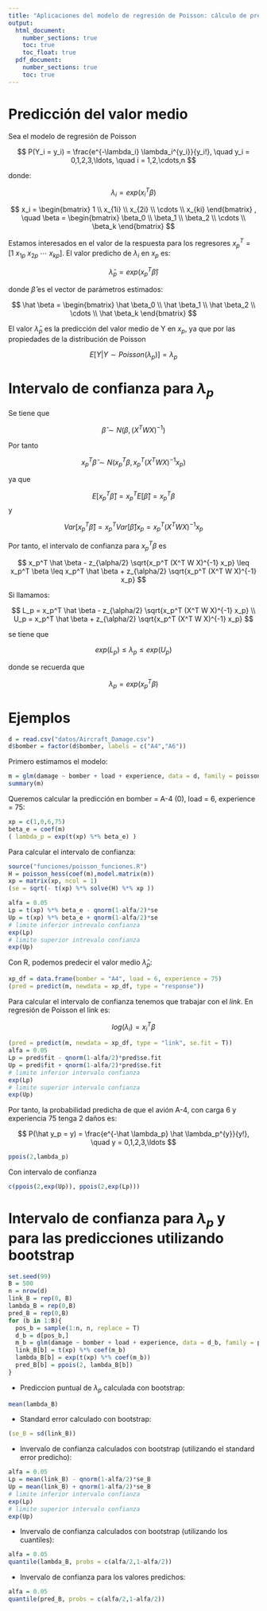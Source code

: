 ```yaml
---
title: "Aplicaciones del modelo de regresión de Poisson: cálculo de predicciones"
output: 
  html_document:
    number_sections: true
    toc: true
    toc_float: true
  pdf_document:
    number_sections: true
    toc: true
---
```


# Predicción del valor medio

Sea el modelo de regresión de Poisson

$$
P(Y_i = y_i) = \frac{e^{-\lambda_i} \lambda_i^{y_i}}{y_i!}, \quad y_i = 0,1,2,3,\ldots, \quad i = 1,2,\cdots,n
$$

donde:

$$
\lambda_i = exp(x_i^T \beta)
$$

$$
x_i = 
\begin{bmatrix}
1 \\ x_{1i} \\ x_{2i} \\ \cdots \\ x_{ki}
\end{bmatrix}
, \quad
\beta = 
\begin{bmatrix}
\beta_0 \\ \beta_1 \\ \beta_2 \\ \cdots \\ \beta_k
\end{bmatrix}
$$

Estamos interesados en el valor de la respuesta para los regresores $x_p^T = [1 \ x_{1p} \ x_{2p} \ \cdots \ x_{kp}]$. El valor predicho de $\lambda_i$ en $x_p$ es:

$$
\hat \lambda_p = exp(x_p^T \hat \beta)
$$

donde $\hat \beta$ es el vector de parámetros estimados:

$$
\hat \beta = 
\begin{bmatrix}
\hat \beta_0 \\ \hat \beta_1 \\ \hat \beta_2 \\ \cdots \\ \hat \beta_k
\end{bmatrix}
$$

El valor $\hat \lambda_p$ es la predicción del valor medio de Y en $x_p$, ya que por las propiedades de la distribución de Poisson

$$
E[Y | Y \sim Poisson(\lambda_p)] = \lambda_p
$$

# Intervalo de confianza para $\lambda_p$

Se tiene que

$$
\hat \beta \sim N(\beta,(X^T W X)^{-1})
$$

Por tanto

$$
x_p^T \hat \beta \sim N(x_p^T \beta, x_p^T (X^T W X)^{-1} x_p)
$$

ya que

$$
E[x_p^T \hat \beta] = x_p^T E[\hat \beta] = x_p^T \beta
$$
y

$$
Var[x_p^T \hat \beta]  = x_p^T Var[\hat \beta] x_p = x_p^T (X^T W X)^{-1} x_p
$$

Por tanto, el intervalo de confianza para $x_p^T \beta$ es

$$
x_p^T \hat \beta - z_{\alpha/2} \sqrt{x_p^T (X^T W X)^{-1} x_p} \leq x_p^T \beta \leq x_p^T \hat \beta + z_{\alpha/2} \sqrt{x_p^T (X^T W X)^{-1} x_p}
$$

Si llamamos:

$$
L_p = x_p^T \hat \beta - z_{\alpha/2} \sqrt{x_p^T (X^T W X)^{-1} x_p} \\
U_p = x_p^T \hat \beta + z_{\alpha/2} \sqrt{x_p^T (X^T W X)^{-1} x_p}
$$

se tiene que

$$
exp(L_p) \leq \lambda_p \leq exp(U_p)
$$

donde se recuerda que

$$
\lambda_p = exp(x_p^T \beta)
$$

# Ejemplos

```r
d = read.csv("datos/Aircraft_Damage.csv")
d$bomber = factor(d$bomber, labels = c("A4","A6"))
```

Primero estimamos el modelo:

```r
m = glm(damage ~ bomber + load + experience, data = d, family = poisson)
summary(m)
```

Queremos calcular la predicción en bomber = A-4 (0), load = 6, experience = 75:

```r
xp = c(1,0,6,75)
beta_e = coef(m)
( lambda_p = exp(t(xp) %*% beta_e) ) 
```

Para calcular el intervalo de confianza:

```r
source("funciones/poisson_funciones.R")
H = poisson_hess(coef(m),model.matrix(m))
xp = matrix(xp, ncol = 1)
(se = sqrt(- t(xp) %*% solve(H) %*% xp ))
```

```r
alfa = 0.05
Lp = t(xp) %*% beta_e - qnorm(1-alfa/2)*se
Up = t(xp) %*% beta_e + qnorm(1-alfa/2)*se
# limite inferior intrevalo confianza
exp(Lp)
# limite superior intrevalo confianza
exp(Up)
```

Con R, podemos predecir el valor medio $\hat \lambda_p$:

```r
xp_df = data.frame(bomber = "A4", load = 6, experience = 75)
(pred = predict(m, newdata = xp_df, type = "response"))
```

Para calcular el intervalo de confianza tenemos que trabajar con el *link*. En regresión de Poisson el link es:

$$
log(\lambda_i) = x_i^T \beta
$$

```r
(pred = predict(m, newdata = xp_df, type = "link", se.fit = T))
alfa = 0.05
Lp = pred$fit - qnorm(1-alfa/2)*pred$se.fit
Up = pred$fit + qnorm(1-alfa/2)*pred$se.fit
# limite inferior intervalo confianza
exp(Lp)
# limite superior intervalo confianza
exp(Up)
```

Por tanto, la probabilidad predicha de que el avión A-4, con carga 6 y experiencia 75 tenga 2 daños es:

$$
P(\hat y_p = y) = \frac{e^{-\hat \lambda_p} \hat \lambda_p^{y}}{y!}, \quad y = 0,1,2,3,\ldots
$$

```r
ppois(2,lambda_p)
```

Con intervalo de confianza

```r
c(ppois(2,exp(Up)), ppois(2,exp(Lp)))
```

# Intervalo de confianza para $\lambda_p$ y para las predicciones utilizando bootstrap

```r
set.seed(99)
B = 500
n = nrow(d)
link_B = rep(0, B)
lambda_B = rep(0,B)
pred_B = rep(0,B)
for (b in 1:B){
  pos_b = sample(1:n, n, replace = T)
  d_b = d[pos_b,]
  m_b = glm(damage ~ bomber + load + experience, data = d_b, family = poisson)
  link_B[b] = t(xp) %*% coef(m_b)
  lambda_B[b] = exp(t(xp) %*% coef(m_b))
  pred_B[b] = ppois(2, lambda_B[b])
}
```

- Prediccion puntual de $\lambda_p$ calculada con bootstrap:

```r
mean(lambda_B)
```

- Standard error calculado con bootstrap:

```r
(se_B = sd(link_B))
```
- Invervalo de confianza calculados con bootstrap (utilizando el standard error predicho):

```r
alfa = 0.05
Lp = mean(link_B) - qnorm(1-alfa/2)*se_B
Up = mean(link_B) + qnorm(1-alfa/2)*se_B
# limite inferior intervalo confianza
exp(Lp)
# limite superior intervalo confianza
exp(Up)
```

- Invervalo de confianza calculados con bootstrap (utilizando los cuantiles):

```r
alfa = 0.05
quantile(lambda_B, probs = c(alfa/2,1-alfa/2))
```

- Invervalo de confianza para los valores predichos:

```r
alfa = 0.05
quantile(pred_B, probs = c(alfa/2,1-alfa/2))
```